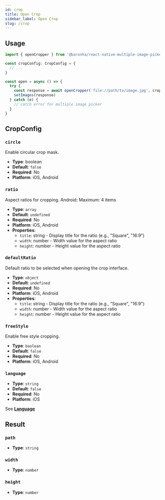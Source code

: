 ```yaml
---
id: crop
title: Open Crop
sidebar_label: Open Crop
slug: /crop
---
```


## Usage

```typescript
import { openCropper } from '@baronha/react-native-multiple-image-picker'

const cropConfig: CropConfig = {
  // ...
}

const open = async () => {
  try {
    const response = await openCropper('file://path/to/image.jpg', cropConfig)
    setImages(response)
  } catch (e) {
    // catch error for multiple image picker
  }
}
```

## CropConfig

### `circle`

Enable circular crop mask.

- **Type**: boolean
- **Default**: `false`
- **Required**: No
- **Platform**: iOS, Android

### `ratio`

Aspect ratios for cropping.
Android: Maximum: 4 items

- **Type**: `array`
- **Default**: `undefined`
- **Required**: No
- **Platform**: iOS, Android
- **Properties**:
  - `title`: string - Display title for the ratio (e.g., "Square", "16:9")
  - `width`: number - Width value for the aspect ratio
  - `height`: number - Height value for the aspect ratio

### `defaultRatio`

Default ratio to be selected when opening the crop interface.

- **Type**: `object`
- **Default**: `undefined`
- **Required**: No
- **Platform**: iOS, Android
- **Properties**:
  - `title`: string - Display title for the ratio (e.g., "Square", "16:9")
  - `width`: number - Width value for the aspect ratio
  - `height`: number - Height value for the aspect ratio

### `freeStyle`

Enable free style cropping.

- **Type**: `boolean`
- **Default**: `false`
- **Required**: No
- **Platform**: iOS, Android

### `language`

- **Type**: `string`
- **Default**: `false`
- **Required**: No
- **Platform**: iOS

See [**Language**](/config/#language)

## Result

### `path`

- **Type**: `string`

### `width`

- **Type**: `number`

### `height`

- **Type**: `number`
